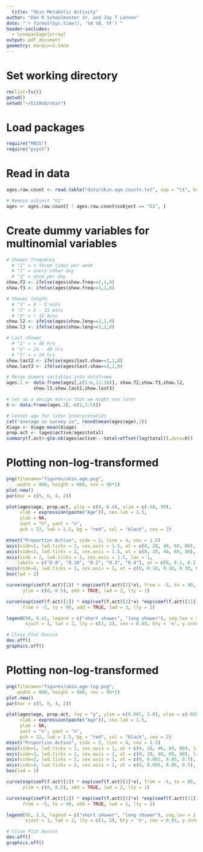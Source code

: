 ```yaml
---
  title: "Skin Metabolic Activity"
author: "Don R Schoolmaster Jr. and Jay T Lennon"
date: "`r format(Sys.time(), '%d %B, %Y')`"
header-includes:
  - \usepackage{array}
output: pdf_document
geometry: margin=2.54cm
---
```


# Set working directory
```r
rm(list=ls())
getwd()
setwd("~/GitHub/skin")
```

# Load packages
```r
require("MASS")
require("psych")
```

# Read in data 
```r
ages.raw.count <- read.table("data/skin.age.counts.txt", sep = "\t", header = T)

# Remove subject "G1"
ages <- ages.raw.count[ ! ages.raw.count$subject == "G1", ]
```

# Create dummy variables for multinomial variables
```r
# Shower frequency
  # "1" = < three times per week
  # "2" = every other day
  # "3" = once per day
show.f2 <- ifelse(ages$show.freq==2,1,0)
show.f3 <- ifelse(ages$show.freq==3,1,0)

# Shower length
  # "1" = 0 - 5 mins
  # "2" = 5 - 15 mins
  # "3" = > 15 mins
show.l2 <- ifelse(ages$show.leng==2,1,0)
show.l3 <- ifelse(ages$show.leng==3,1,0)

# Last shower
  # "1" = > 48 hrs
  # "2" = 24 - 48 hrs
  # "3" = < 24 hrs
show.last2 <- ifelse(ages$last.show==2,1,0)
show.last3 <- ifelse(ages$last.show==3,1,0)

# Merge dummry variables into dataframe
ages.2 <- data.frame(ages[,c(1:6,11:16)], show.f2,show.f3,show.l2, 
          show.l3,show.last2,show.last3)

# Set up a design matrix that we might use later
X <- data.frame(ages.2[,-c(1,3:5)])

# Center age for later interpretation
cat("average in survey is", round(mean(ages$age),1))
X$age <- X$age-mean(X$age)
prop.act <- (ages$active/ages$total)
summary(f.act<-glm.nb(ages$active~.-total+offset(log(total)),data=X))
```

# Plotting non-log-transformed
```r
png(filename="figures/skin.age.png",
    width = 800, height = 800, res = 96*2)
plot.new()
par(mar = c(5, 6, 4, 2))

plot(ages$age, prop.act, ylim = c(0, 0.4), xlim = c(-10, 90), 
     xlab = expression(paste("Age")), cex.lab = 1.5,
     ylab = NA,
     xaxt = "n", yaxt = "n",
     pch = 22, lwd = 1.5, bg = "red", col = "black", cex = 2)

mtext("Proportion Active", side = 2, line = 4, cex = 1.5)
axis(side=1, lwd.ticks = 2, cex.axis = 1.5, at = c(0, 20, 40, 60, 80), las=1) 
axis(side=3, lwd.ticks = 2, cex.axis = 1.5, at = c(0, 20, 40, 60, 80), labels = F)
axis(side = 2, lwd.ticks = 2, cex.axis = 1.5, las = 1,
    labels = c("0.0", "0.10", "0.2", "0.3", "0.4"), at = c(0, 0.1, 0.2, 0.3, 0.4))
axis(side=4, lwd.ticks = 2, cex.axis = 1, at = c(0, 0.10, 0.20, 0.30, 0.40), labels = F)
box(lwd = 2)

curve(exp(coef(f.act)[1]) * exp(coef(f.act)[2]*x), from = -5, to = 90, 
      ylim = c(0, 0.5), add = TRUE, lwd = 2, lty = 1)

curve(exp(coef(f.act)[1]) * exp(coef(f.act)[2]*x) *exp(coef(f.act)[11]), 
      from = -5, to = 90, add = TRUE, lwd = 2, lty = 2)

legend(90, 0.42, legend = c("short shower", "long shower"), seg.len = 2.0,
       xjust = 1, lwd = 2, lty = c(1, 2), cex = 0.85, bty = 'n', y.intersp = 1.0)

# Close Plot Device
dev.off()
graphics.off()
```

# Plotting non-log-transformed
```r
png(filename="figures/skin.age-log.png",
    width = 800, height = 800, res = 96*2)
plot.new()
par(mar = c(5, 6, 4, 2))

plot(ages$age, prop.act, log = "y", ylim = c(0.001, 2.0), xlim = c(-010, 90), 
     xlab = expression(paste("Age")), cex.lab = 1.5,
     ylab = NA,
     xaxt = "n", yaxt = "n",
     pch = 22, lwd = 1.5, bg = "red", col = "black", cex = 2)
mtext("Proportion Active", side = 2, line = 4, cex = 1.5)
axis(side=1, lwd.ticks = 2, cex.axis = 1, at = c(0, 20, 40, 60, 80), las=1) 
axis(side=3, lwd.ticks = 2, cex.axis = 1, at = c(0, 20, 40, 60, 80), labels = F)
axis(side=2, lwd.ticks = 2, cex.axis = 1, at = c(0, 0.005, 0.05, 0.5), las=1)
axis(side=4, lwd.ticks = 2, cex.axis = 1, at = c(0, 0.005, 0.05, 0.5), labels = F)
box(lwd = 2)

curve(exp(coef(f.act)[1]) * exp(coef(f.act)[2]*x), from = -5, to = 85, 
      ylim = c(0, 0.5), add = TRUE, lwd = 2, lty = 1)

curve(exp(coef(f.act)[1]) * exp(coef(f.act)[2]*x) *exp(coef(f.act)[11]), 
      from = -5, to = 90, add = TRUE, lwd = 2, lty = 2)

legend(95, 2.5, legend = c("short shower", "long shower"), seg.len = 2.0,
       xjust = 1, lwd = 2, lty = c(1, 2), bty = 'n', cex = 0.85, y.intersp = 1.0)

# Close Plot Device
dev.off()
graphics.off()
```